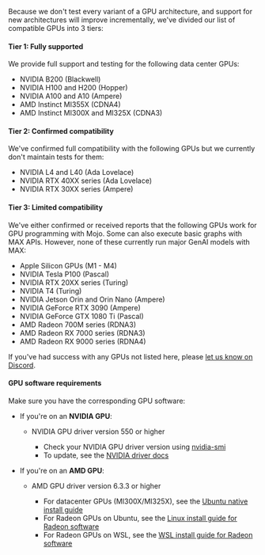 Because we don't test every variant of a GPU architecture, and support for new
architectures will improve incrementally, we've divided our list of compatible
GPUs into 3 tiers:

#### Tier 1: Fully supported

We provide full support and testing for the following data center GPUs:

- NVIDIA B200 (Blackwell)
- NVIDIA H100 and H200 (Hopper)
- NVIDIA A100 and A10 (Ampere)
- AMD Instinct MI355X (CDNA4)
- AMD Instinct MI300X and MI325X (CDNA3)

#### Tier 2: Confirmed compatibility

We've confirmed full compatibility with the following GPUs but we currently
don't maintain tests for them:

- NVIDIA L4 and L40 (Ada Lovelace)
- NVIDIA RTX 40XX series (Ada Lovelace)
- NVIDIA RTX 30XX series (Ampere)

#### Tier 3: Limited compatibility

We've either confirmed or received reports that the following GPUs work for GPU
programming with Mojo. Some can also execute basic graphs with MAX APIs.
However, none of these currently run major GenAI models with MAX:

- Apple Silicon GPUs (M1 - M4)
- NVIDIA Tesla P100 (Pascal)
- NVIDIA RTX 20XX series (Turing)
- NVIDIA T4 (Turing)
- NVIDIA Jetson Orin and Orin Nano (Ampere)
- NVIDIA GeForce RTX 3090 (Ampere)
- NVIDIA GeForce GTX 1080 Ti (Pascal)
- AMD Radeon 700M series (RDNA3)
- AMD Radeon RX 7000 series (RDNA3)
- AMD Radeon RX 9000 series (RDNA4)

If you've had success with any GPUs not listed here, please [let us know on
Discord](https://discord.gg/modular).

#### GPU software requirements

Make sure you have the corresponding GPU software:

- If you're on an **NVIDIA GPU**:

  - NVIDIA GPU driver version 550 or higher

    - Check your NVIDIA GPU driver version using
  [nvidia-smi](https://developer.nvidia.com/system-management-interface)
    - To update, see the [NVIDIA driver
    docs](https://www.nvidia.com/en-us/drivers/)

- If you're on an **AMD GPU**:

  - AMD GPU driver version 6.3.3 or higher

    - For datacenter GPUs (MI300X/MI325X), see the [Ubuntu native install
    guide](https://rocm.docs.amd.com/projects/install-on-linux/en/latest/install/install-methods/package-manager/package-manager-ubuntu.html)
    - For Radeon GPUs on Ubuntu, see the [Linux install guide for Radeon
    software](https://rocm.docs.amd.com/projects/radeon/en/latest/docs/install/native_linux/install-radeon.html)
    - For Radeon GPUs on WSL, see the [WSL install guide for Radeon
    software](https://rocm.docs.amd.com/projects/radeon/en/latest/docs/install/wsl/install-radeon.html)
